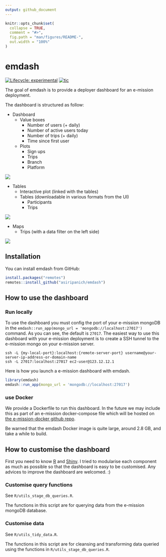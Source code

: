 ```yaml
---
output: github_document
---
```


<!-- README.md is generated from README.Rmd. Please edit that file -->

```r
knitr::opts_chunk$set(
  collapse = TRUE,
  comment = "#>",
  fig.path = "man/figures/README-",
  out.width = "100%"
)
```

# emdash

<!-- badges: start -->
[![Lifecycle: experimental](https://img.shields.io/badge/lifecycle-experimental-orange.svg)](https://www.tidyverse.org/lifecycle/#experimental)
[![tic](https://github.com/asiripanich/emdash/workflows/tic/badge.svg?branch=master)](https://github.com/asiripanich/emdash/actions)
<!-- badges: end -->

The goal of emdash is to provide a deployer dashboard for an e-mission deployment.

The dashboard is structured as follow:

- Dashboard
  - Value boxes
    - Number of users (+ daily)
    - Number of active users today
    - Number of trips (+ daily)
    - Time since first user
  - Plots
    - Sign ups
    - Trips
    - Branch
    - Platform
  
<img src="man/figures/emdash_dashboard.gif" ></img>
  
- Tables
  - Interactive plot (linked with the tables)
  - Tables (downloadable in various formats from the UI)
    - Participants
    - Trips
      
<img src="man/figures/emdash_tables.gif" ></img>

- Maps
    - Trips (with a data filter on the left side)

<img src="man/figures/emdash_map.gif" ></img>

## Installation

You can install emdash from GitHub:

``` r
install.packages("remotes")
remotes::install_github("asiripanich/emdash")
```

## How to use the dashboard

### Run locally 

To use the dashboard you must config the port of your e-mission mongoDB in the `emdash::run_app(mongo_url = 'mongodb://localhost:27017')` command. As you can see, the default is `27017`. The easiest way to use this dashboard with your e-mission deployment is to create a SSH tunnel to the e-mission mongo on your e-mission server. 

``` ssh
ssh -L {my-local-port}:localhost:{remote-server-port} username@your-server-ip-address-or-domain-name
ssh -L 27017:localhost:27017 ec2-user@123.12.12.1
```

Here is how you launch a e-mission dashboard with emdash.

``` r
library(emdash)
emdash::run_app(mongo_url = 'mongodb://localhost:27017')
```

### use Docker

We provide a Dockerfile to run this dashboard. In the future we may include this as part of an e-mission docker-compose file which will be hosted on [the e-mission-docker github repo](https://github.com/e-mission/e-mission-docker).

Be warned that the emdash Docker image is quite large, around 2.8 GB, and take a while to build.

## How to customise the dashboard

First you need to know [R](https://www.r-project.org/) and [Shiny](https://shiny.rstudio.com/). I tried to modularise each component as much as possible so that the dashboard is easy to be customised. Any advices to improve the dashboard are welcomed. :)

### Customise query functions

See `R/utils_stage_db_queries.R`.

The functions in this script are for querying data from the e-mission mongoDB database.

### Customise data

See `R/utils_tidy_data.R`.

The functions in this script are for cleansing and transforming data queried using the functions in `R/utils_stage_db_queries.R`.
